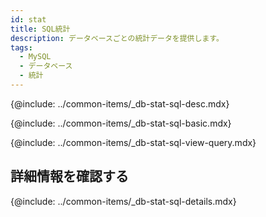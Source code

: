 ```yaml
---
id: stat
title: SQL統計
description: データベースごとの統計データを提供します。
tags:
  - MySQL
  - データベース
  - 統計
---
```


<!-- SQL 통계 -->

{@include: ../common-items/_db-stat-sql-desc.mdx} 

<!-- SQL 통계 기본 사용 안내 -->

{@include: ../common-items/_db-stat-sql-basic.mdx} 

<!-- 쿼리별 수행 추이, 자세히 보기-->

{@include: ../common-items/_db-stat-sql-view-query.mdx}  

## 詳細情報を確認する

{@include: ../common-items/_db-stat-sql-details.mdx}

